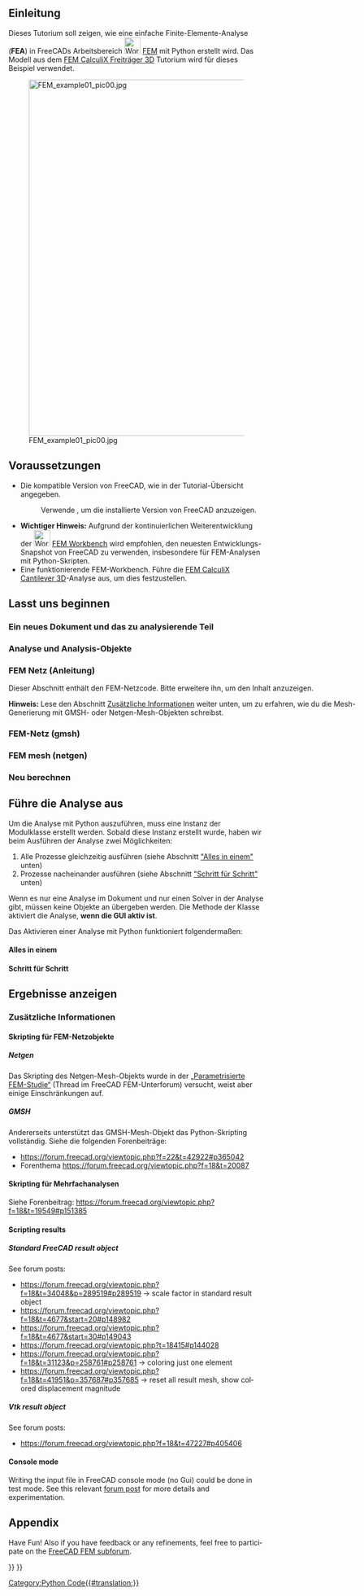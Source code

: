 <languages/>

{{TutorialInfo/de
|Topic= Finite Element Analyse
|Level= Fortgeschrittene
|Time= 30 Minuten
|Author=[https://wiki.freecad.org/index.php?title=User:Berndhahnebach Bernd]
|FCVersion=0.18.15985 oder höher
|Files=
}}

<span id="Introduction"></span>
== Einleitung ==

Dieses Tutorium soll zeigen, wie eine einfache Finite-Elemente-Analyse ('''FEA''') in FreeCADs Arbeitsbereich [[Image:Workbench_FEM.svg|32px]] 
[[FEM_Workbench/de|FEM]] mit Python erstellt wird. Das Modell aus dem [[FEM_CalculiX_Cantilever_3D/de|FEM CalculiX Freiträger 3D]] Tutorium wird für dieses Beispiel verwendet.

[[Image:FEM_example01_pic00.jpg|700px]]

<span id="Requirements"></span>
==Voraussetzungen==

* Die kompatible Version von FreeCAD, wie in der Tutorial-Übersicht angegeben.
*: Verwende {{MenuCommand|Hilfe → Über FreeCAD}}, um die installierte Version von FreeCAD anzuzeigen.
* '''Wichtiger Hinweis:''' Aufgrund der kontinuierlichen Weiterentwicklung der [[Image:Workbench_FEM.svg|32px]] [[FEM_Workbench/de|FEM Workbench]] wird empfohlen, den neuesten Entwicklungs-Snapshot von FreeCAD zu verwenden, insbesondere für FEM-Analysen mit Python-Skripten.
* Eine funktionierende FEM-Workbench. Führe die [[FEM_CalculiX_Cantilever_3D|FEM CalculiX Cantilever 3D]]-Analyse aus, um dies festzustellen.

<span id="Let&#039;s_start"></span>
== Lasst uns beginnen ==

<span id="New_document_and_the_part_to_analyze"></span>
===Ein neues Dokument und das zu analysierende Teil===

{{Code|code=
# new document
doc = App.newDocument("Scripted_CalculiX_Cantilever3D")

# part
import Part
box_obj = doc.addObject('Part::Box', 'Box')
box_obj.Height = box_obj.Width = 1000
box_obj.Length = 8000

# see how our part looks like
import FreeCADGui
FreeCADGui.ActiveDocument.activeView().viewAxonometric()
FreeCADGui.SendMsgToActiveView("ViewFit")

#
}}

<span id="Analysis_and_analysis_objects"></span>
===Analyse und Analysis-Objekte===

{{Code|code=
# let us create some objects

# import to create objects
import ObjectsFem

# analysis
analysis_object = ObjectsFem.makeAnalysis(doc, "Analysis")

# solver (we gone use the well tested CcxTools solver object)
solver_object = ObjectsFem.makeSolverCalculiXCcxTools(doc, "CalculiX")
solver_object.GeometricalNonlinearity = 'linear'
solver_object.ThermoMechSteadyState = True
solver_object.MatrixSolverType = 'default'
solver_object.IterationsControlParameterTimeUse = False
analysis_object.addObject(solver_object)

# material
material_object = ObjectsFem.makeMaterialSolid(doc, "SolidMaterial")
mat = material_object.Material
mat['Name'] = "Steel-Generic"
mat['YoungsModulus'] = "210000 MPa"
mat['PoissonRatio'] = "0.30"
mat['Density'] = "7900 kg/m^3"
material_object.Material = mat
analysis_object.addObject(material_object)

# fixed_constraint
fixed_constraint = ObjectsFem.makeConstraintFixed(doc, "FemConstraintFixed")
fixed_constraint.References = [(box_obj, "Face1")]
analysis_object.addObject(fixed_constraint)

# force_constraint
force_constraint = ObjectsFem.makeConstraintForce(doc, "FemConstraintForce")
force_constraint.References = [(box_obj, "Face2")]
force_constraint.Force = 9000000.0
force_constraint.Direction = (box_obj, ["Edge5"])
force_constraint.Reversed = True
analysis_object.addObject(force_constraint)

}}

<!-- START of FEM mesh collapsible section below. Do not erase! -->
<div class="mw-collapsible mw-collapsed toccolours" style="width:750px ">

<span id="FEM_mesh_(manual)"></span>
=== FEM Netz (Anleitung) ===

Dieser Abschnitt enthält den FEM-Netzcode. Bitte erweitere ihn, um den Inhalt anzuzeigen.

'''Hinweis:''' Lese den Abschnitt [[#Additional_Information|Zusätzliche Informationen]] weiter unten, um zu erfahren, wie du die Mesh-Generierung mit GMSH- oder Netgen-Mesh-Objekten schreibst.

<div class="mw-collapsible-content">
{{Code|code=
# mesh
import Fem
femmesh = Fem.FemMesh()

# nodes
femmesh.addNode(8000.0, 1000.0, 0.0, 1)
femmesh.addNode(8000.0, 1000.0, 1000.0, 2)
femmesh.addNode(8000.0, 0.0, 0.0, 3)
femmesh.addNode(8000.0, 0.0, 1000.0, 4)
femmesh.addNode(0.0, 1000.0, 0.0, 5)
femmesh.addNode(0.0, 1000.0, 1000.0, 6)
femmesh.addNode(0.0, 0.0, 0.0, 7)
femmesh.addNode(0.0, 0.0, 1000.0, 8)
femmesh.addNode(728.0, 1000.0, 1000.0, 9)
femmesh.addNode(1456.0, 1000.0, 1000.0, 10)
femmesh.addNode(2184.0, 1000.0, 1000.0, 11)
femmesh.addNode(2912.0, 1000.0, 1000.0, 12)
femmesh.addNode(3640.0, 1000.0, 1000.0, 13)
femmesh.addNode(4368.0, 1000.0, 1000.0, 14)
femmesh.addNode(5096.0, 1000.0, 1000.0, 15)
femmesh.addNode(5824.0, 1000.0, 1000.0, 16)
femmesh.addNode(6552.0, 1000.0, 1000.0, 17)
femmesh.addNode(7280.0, 1000.0, 1000.0, 18)
femmesh.addNode(728.0, 0.0, 1000.0, 19)
femmesh.addNode(1456.0, 0.0, 1000.0, 20)
femmesh.addNode(2184.0, 0.0, 1000.0, 21)
femmesh.addNode(2912.0, 0.0, 1000.0, 22)
femmesh.addNode(3640.0, 0.0, 1000.0, 23)
femmesh.addNode(4368.0, 0.0, 1000.0, 24)
femmesh.addNode(5096.0, 0.0, 1000.0, 25)
femmesh.addNode(5824.0, 0.0, 1000.0, 26)
femmesh.addNode(6552.0, 0.0, 1000.0, 27)
femmesh.addNode(7280.0, 0.0, 1000.0, 28)
femmesh.addNode(728.0, 1000.0, 0.0, 29)
femmesh.addNode(1456.0, 1000.0, 0.0, 30)
femmesh.addNode(2184.0, 1000.0, 0.0, 31)
femmesh.addNode(2912.0, 1000.0, 0.0, 32)
femmesh.addNode(3640.0, 1000.0, 0.0, 33)
femmesh.addNode(4368.0, 1000.0, 0.0, 34)
femmesh.addNode(5096.0, 1000.0, 0.0, 35)
femmesh.addNode(5824.0, 1000.0, 0.0, 36)
femmesh.addNode(6552.0, 1000.0, 0.0, 37)
femmesh.addNode(7280.0, 1000.0, 0.0, 38)
femmesh.addNode(728.0, 0.0, 0.0, 39)
femmesh.addNode(1456.0, 0.0, 0.0, 40)
femmesh.addNode(2184.0, 0.0, 0.0, 41)
femmesh.addNode(2912.0, 0.0, 0.0, 42)
femmesh.addNode(3640.0, 0.0, 0.0, 43)
femmesh.addNode(4368.0, 0.0, 0.0, 44)
femmesh.addNode(5096.0, 0.0, 0.0, 45)
femmesh.addNode(5824.0, 0.0, 0.0, 46)
femmesh.addNode(6552.0, 0.0, 0.0, 47)
femmesh.addNode(7280.0, 0.0, 0.0, 48)
femmesh.addNode(8000.0, 500.0, 500.0, 49)
femmesh.addNode(0.0, 500.0, 500.0, 50)
femmesh.addNode(4731.99999977, 500.000001086, 499.999998599, 51)
femmesh.addNode(0.0, 500.0, 1000.0, 52)
femmesh.addNode(364.0, 1000.0, 1000.0, 53)
femmesh.addNode(1092.0, 1000.0, 1000.0, 54)
femmesh.addNode(1820.0, 1000.0, 1000.0, 55)
femmesh.addNode(2548.0, 1000.0, 1000.0, 56)
femmesh.addNode(3276.0, 1000.0, 1000.0, 57)
femmesh.addNode(4004.0, 1000.0, 1000.0, 58)
femmesh.addNode(4732.0, 1000.0, 1000.0, 59)
femmesh.addNode(5460.0, 1000.0, 1000.0, 60)
femmesh.addNode(6188.0, 1000.0, 1000.0, 61)
femmesh.addNode(6916.0, 1000.0, 1000.0, 62)
femmesh.addNode(7640.0, 1000.0, 1000.0, 63)
femmesh.addNode(8000.0, 500.0, 1000.0, 64)
femmesh.addNode(364.0, 0.0, 1000.0, 65)
femmesh.addNode(1092.0, 0.0, 1000.0, 66)
femmesh.addNode(1820.0, 0.0, 1000.0, 67)
femmesh.addNode(2548.0, 0.0, 1000.0, 68)
femmesh.addNode(3276.0, 0.0, 1000.0, 69)
femmesh.addNode(4004.0, 0.0, 1000.0, 70)
femmesh.addNode(4732.0, 0.0, 1000.0, 71)
femmesh.addNode(5460.0, 0.0, 1000.0, 72)
femmesh.addNode(6188.0, 0.0, 1000.0, 73)
femmesh.addNode(6916.0, 0.0, 1000.0, 74)
femmesh.addNode(7640.0, 0.0, 1000.0, 75)
femmesh.addNode(0.0, 500.0, 0.0, 76)
femmesh.addNode(364.0, 1000.0, 0.0, 77)
femmesh.addNode(1092.0, 1000.0, 0.0, 78)
femmesh.addNode(1820.0, 1000.0, 0.0, 79)
femmesh.addNode(2548.0, 1000.0, 0.0, 80)
femmesh.addNode(3276.0, 1000.0, 0.0, 81)
femmesh.addNode(4004.0, 1000.0, 0.0, 82)
femmesh.addNode(4732.0, 1000.0, 0.0, 83)
femmesh.addNode(5460.0, 1000.0, 0.0, 84)
femmesh.addNode(6188.0, 1000.0, 0.0, 85)
femmesh.addNode(6916.0, 1000.0, 0.0, 86)
femmesh.addNode(7640.0, 1000.0, 0.0, 87)
femmesh.addNode(8000.0, 500.0, 0.0, 88)
femmesh.addNode(364.0, 0.0, 0.0, 89)
femmesh.addNode(1092.0, 0.0, 0.0, 90)
femmesh.addNode(1820.0, 0.0, 0.0, 91)
femmesh.addNode(2548.0, 0.0, 0.0, 92)
femmesh.addNode(3276.0, 0.0, 0.0, 93)
femmesh.addNode(4004.0, 0.0, 0.0, 94)
femmesh.addNode(4732.0, 0.0, 0.0, 95)
femmesh.addNode(5460.0, 0.0, 0.0, 96)
femmesh.addNode(6188.0, 0.0, 0.0, 97)
femmesh.addNode(6916.0, 0.0, 0.0, 98)
femmesh.addNode(7640.0, 0.0, 0.0, 99)
femmesh.addNode(8000.0, 1000.0, 500.0, 100)
femmesh.addNode(0.0, 1000.0, 500.0, 101)
femmesh.addNode(8000.0, 0.0, 500.0, 102)
femmesh.addNode(0.0, 0.0, 500.0, 103)
femmesh.addNode(364.0, 500.0, 1000.0, 104)
femmesh.addNode(728.0, 500.0, 1000.0, 105)
femmesh.addNode(1092.0, 500.0, 1000.0, 106)
femmesh.addNode(1456.0, 500.0, 1000.0, 107)
femmesh.addNode(1820.0, 500.0, 1000.0, 108)
femmesh.addNode(2184.0, 500.0, 1000.0, 109)
femmesh.addNode(2548.0, 500.0, 1000.0, 110)
femmesh.addNode(3276.0, 500.0, 1000.0, 111)
femmesh.addNode(3640.0, 500.0, 1000.0, 112)
femmesh.addNode(4004.0, 500.0, 1000.0, 113)
femmesh.addNode(4368.0, 500.0, 1000.0, 114)
femmesh.addNode(4732.0, 500.0, 1000.0, 115)
femmesh.addNode(5096.0, 500.0, 1000.0, 116)
femmesh.addNode(5460.0, 500.0, 1000.0, 117)
femmesh.addNode(5824.0, 500.0, 1000.0, 118)
femmesh.addNode(6188.0, 500.0, 1000.0, 119)
femmesh.addNode(6552.0, 500.0, 1000.0, 120)
femmesh.addNode(6916.0, 500.0, 1000.0, 121)
femmesh.addNode(7640.0, 500.0, 1000.0, 122)
femmesh.addNode(2912.0, 500.0, 1000.0, 123)
femmesh.addNode(7280.0, 500.0, 1000.0, 124)
femmesh.addNode(364.0, 500.0, 0.0, 125)
femmesh.addNode(1092.0, 500.0, 0.0, 126)
femmesh.addNode(728.0, 500.0, 0.0, 127)
femmesh.addNode(1820.0, 500.0, 0.0, 128)
femmesh.addNode(1456.0, 500.0, 0.0, 129)
femmesh.addNode(2548.0, 500.0, 0.0, 130)
femmesh.addNode(2184.0, 500.0, 0.0, 131)
femmesh.addNode(3640.0, 500.0, 0.0, 132)
femmesh.addNode(3276.0, 500.0, 0.0, 133)
femmesh.addNode(4004.0, 500.0, 0.0, 134)
femmesh.addNode(5096.0, 500.0, 0.0, 135)
femmesh.addNode(4732.0, 500.0, 0.0, 136)
femmesh.addNode(5460.0, 500.0, 0.0, 137)
femmesh.addNode(6188.0, 500.0, 0.0, 138)
femmesh.addNode(5824.0, 500.0, 0.0, 139)
femmesh.addNode(6916.0, 500.0, 0.0, 140)
femmesh.addNode(6552.0, 500.0, 0.0, 141)
femmesh.addNode(7640.0, 500.0, 0.0, 142)
femmesh.addNode(2912.0, 500.0, 0.0, 143)
femmesh.addNode(4368.0, 500.0, 0.0, 144)
femmesh.addNode(7280.0, 500.0, 0.0, 145)
femmesh.addNode(364.0, 1000.0, 500.0, 146)
femmesh.addNode(728.0, 1000.0, 500.0, 147)
femmesh.addNode(1092.0, 1000.0, 500.0, 148)
femmesh.addNode(1456.0, 1000.0, 500.0, 149)
femmesh.addNode(1820.0, 1000.0, 500.0, 150)
femmesh.addNode(2184.0, 1000.0, 500.0, 151)
femmesh.addNode(2548.0, 1000.0, 500.0, 152)
femmesh.addNode(3276.0, 1000.0, 500.0, 153)
femmesh.addNode(3640.0, 1000.0, 500.0, 154)
femmesh.addNode(4004.0, 1000.0, 500.0, 155)
femmesh.addNode(4368.0, 1000.0, 500.0, 156)
femmesh.addNode(4732.0, 1000.0, 500.0, 157)
femmesh.addNode(5096.0, 1000.0, 500.0, 158)
femmesh.addNode(5460.0, 1000.0, 500.0, 159)
femmesh.addNode(5824.0, 1000.0, 500.0, 160)
femmesh.addNode(6188.0, 1000.0, 500.0, 161)
femmesh.addNode(6552.0, 1000.0, 500.0, 162)
femmesh.addNode(6916.0, 1000.0, 500.0, 163)
femmesh.addNode(7640.0, 1000.0, 500.0, 164)
femmesh.addNode(2912.0, 1000.0, 500.0, 165)
femmesh.addNode(7280.0, 1000.0, 500.0, 166)
femmesh.addNode(364.0, 0.0, 500.0, 167)
femmesh.addNode(1092.0, 0.0, 500.0, 168)
femmesh.addNode(728.0, 0.0, 500.0, 169)
femmesh.addNode(1820.0, 0.0, 500.0, 170)
femmesh.addNode(1456.0, 0.0, 500.0, 171)
femmesh.addNode(2548.0, 0.0, 500.0, 172)
femmesh.addNode(2184.0, 0.0, 500.0, 173)
femmesh.addNode(3640.0, 0.0, 500.0, 174)
femmesh.addNode(3276.0, 0.0, 500.0, 175)
femmesh.addNode(4004.0, 0.0, 500.0, 176)
femmesh.addNode(5096.0, 0.0, 500.0, 177)
femmesh.addNode(4732.0, 0.0, 500.0, 178)
femmesh.addNode(5460.0, 0.0, 500.0, 179)
femmesh.addNode(6188.0, 0.0, 500.0, 180)
femmesh.addNode(5824.0, 0.0, 500.0, 181)
femmesh.addNode(6916.0, 0.0, 500.0, 182)
femmesh.addNode(6552.0, 0.0, 500.0, 183)
femmesh.addNode(7640.0, 0.0, 500.0, 184)
femmesh.addNode(2912.0, 0.0, 500.0, 185)
femmesh.addNode(4368.0, 0.0, 500.0, 186)
femmesh.addNode(7280.0, 0.0, 500.0, 187)
femmesh.addNode(8000.0, 250.0, 250.0, 188)
femmesh.addNode(8000.0, 250.0, 750.0, 189)
femmesh.addNode(8000.0, 750.0, 750.0, 190)
femmesh.addNode(8000.0, 750.0, 250.0, 191)
femmesh.addNode(0.0, 250.0, 750.0, 192)
femmesh.addNode(0.0, 250.0, 250.0, 193)
femmesh.addNode(0.0, 750.0, 250.0, 194)
femmesh.addNode(0.0, 750.0, 750.0, 195)
femmesh.addNode(1456.0, 500.0, 500.0, 196)
femmesh.addNode(6552.0, 500.0, 500.0, 197)
femmesh.addNode(6916.0, 500.0, 500.0, 198)
femmesh.addNode(2184.0, 500.0, 500.0, 199)
femmesh.addNode(2548.0, 500.0, 500.0, 200)
femmesh.addNode(2912.0, 500.0, 500.0, 201)
femmesh.addNode(1820.0, 500.0, 500.0, 202)
femmesh.addNode(7640.0, 750.0, 250.0, 203)
femmesh.addNode(7640.0, 750.0, 750.0, 204)
femmesh.addNode(7280.0, 500.0, 500.0, 205)
femmesh.addNode(7640.0, 250.0, 250.0, 206)
femmesh.addNode(5460.0, 500.0, 500.0, 207)
femmesh.addNode(5096.0, 500.0, 500.0, 208)
femmesh.addNode(6188.0, 500.0, 500.0, 209)
femmesh.addNode(5824.0, 500.0, 500.0, 210)
femmesh.addNode(364.0, 750.0, 250.0, 211)
femmesh.addNode(364.0, 750.0, 750.0, 212)
femmesh.addNode(364.0, 250.0, 250.0, 213)
femmesh.addNode(1092.0, 500.0, 500.0, 214)
femmesh.addNode(728.0, 500.0, 500.0, 215)
femmesh.addNode(364.0, 250.0, 750.0, 216)
femmesh.addNode(4549.99999989, 250.000000543, 249.9999993, 217)
femmesh.addNode(4549.99999989, 750.000000543, 249.9999993, 218)
femmesh.addNode(4549.99999989, 750.000000543, 749.9999993, 219)
femmesh.addNode(4368.0, 500.0, 500.0, 220)
femmesh.addNode(4549.99999989, 250.000000543, 749.9999993, 221)
femmesh.addNode(4913.99999989, 250.000000543, 749.9999993, 222)
femmesh.addNode(4913.99999989, 750.000000543, 749.9999993, 223)
femmesh.addNode(3276.0, 500.0, 500.0, 224)
femmesh.addNode(3640.0, 500.0, 500.0, 225)
femmesh.addNode(4004.0, 500.0, 500.0, 226)
femmesh.addNode(4913.99999989, 750.000000543, 249.9999993, 227)
femmesh.addNode(4913.99999989, 250.000000543, 249.9999993, 228)

# elements
femmesh.addVolume([40, 19, 10, 20, 168, 106, 196, 171, 66, 107], 149)
femmesh.addVolume([10, 31, 30, 40, 150, 79, 149, 196, 128, 129], 150)
femmesh.addVolume([38, 17, 18, 47, 163, 62, 166, 140, 197, 198], 151)
femmesh.addVolume([32, 41, 11, 12, 130, 199, 152, 165, 200, 56], 152)
femmesh.addVolume([12, 32, 41, 42, 165, 130, 200, 201, 143, 92], 153)
femmesh.addVolume([42, 21, 12, 22, 172, 110, 201, 185, 68, 123], 154)
femmesh.addVolume([10, 31, 40, 11, 150, 128, 196, 55, 151, 202], 155)
femmesh.addVolume([11, 12, 41, 21, 56, 200, 199, 109, 110, 173], 156)
femmesh.addVolume([20, 41, 11, 40, 170, 199, 108, 171, 91, 202], 157)
femmesh.addVolume([20, 41, 21, 11, 170, 173, 67, 108, 199, 109], 158)
femmesh.addVolume([32, 11, 41, 31, 152, 199, 130, 80, 151, 131], 159)
femmesh.addVolume([11, 10, 20, 40, 55, 107, 108, 202, 196, 171], 160)
femmesh.addVolume([38, 17, 47, 37, 163, 197, 140, 86, 162, 141], 161)
femmesh.addVolume([38, 18, 49, 48, 166, 204, 203, 145, 205, 206], 162)
femmesh.addVolume([46, 15, 45, 36, 207, 208, 96, 139, 159, 137], 163)
femmesh.addVolume([47, 16, 46, 37, 209, 210, 97, 141, 161, 138], 164)
femmesh.addVolume([18, 4, 2, 49, 122, 64, 63, 204, 189, 190], 165)
femmesh.addVolume([18, 17, 27, 47, 62, 120, 121, 198, 197, 183], 166)
femmesh.addVolume([38, 18, 48, 47, 166, 205, 145, 140, 198, 98], 167)
femmesh.addVolume([12, 23, 42, 22, 111, 175, 201, 123, 69, 185], 168)
femmesh.addVolume([26, 47, 27, 17, 180, 183, 73, 119, 197, 120], 169)
femmesh.addVolume([50, 29, 9, 6, 211, 147, 212, 195, 146, 53], 170)
femmesh.addVolume([27, 48, 18, 47, 182, 205, 121, 183, 98, 198], 171)
femmesh.addVolume([8, 7, 39, 50, 103, 89, 167, 192, 193, 213], 172)
femmesh.addVolume([40, 9, 39, 30, 214, 215, 90, 129, 148, 126], 173)
femmesh.addVolume([42, 21, 41, 12, 172, 173, 92, 201, 110, 200], 174)
femmesh.addVolume([50, 9, 29, 39, 212, 147, 211, 213, 215, 127], 175)
femmesh.addVolume([29, 7, 50, 39, 125, 193, 211, 127, 89, 213], 176)
femmesh.addVolume([31, 11, 41, 40, 151, 199, 131, 128, 202, 91], 177)
femmesh.addVolume([47, 16, 37, 17, 209, 161, 141, 197, 61, 162], 178)
femmesh.addVolume([40, 9, 30, 10, 214, 148, 129, 196, 54, 149], 179)
femmesh.addVolume([2, 38, 49, 1, 164, 203, 190, 100, 87, 191], 180)
femmesh.addVolume([2, 38, 18, 49, 164, 166, 63, 190, 203, 204], 181)
femmesh.addVolume([48, 49, 38, 3, 206, 203, 145, 99, 188, 142], 182)
femmesh.addVolume([38, 49, 1, 3, 203, 191, 87, 142, 188, 88], 183)
femmesh.addVolume([49, 4, 3, 48, 189, 102, 188, 206, 184, 99], 184)
femmesh.addVolume([28, 48, 4, 18, 187, 184, 75, 124, 205, 122], 185)
femmesh.addVolume([49, 18, 4, 48, 204, 122, 189, 206, 205, 184], 186)
femmesh.addVolume([7, 50, 5, 29, 193, 194, 76, 125, 211, 77], 187)
femmesh.addVolume([50, 6, 5, 29, 195, 101, 194, 211, 146, 77], 188)
femmesh.addVolume([50, 9, 19, 6, 212, 105, 216, 195, 53, 104], 189)
femmesh.addVolume([50, 19, 9, 39, 216, 105, 212, 213, 169, 215], 190)
femmesh.addVolume([50, 19, 8, 6, 216, 65, 192, 195, 104, 52], 191)
femmesh.addVolume([40, 9, 10, 19, 214, 54, 196, 168, 105, 106], 192)
femmesh.addVolume([51, 44, 34, 14, 217, 144, 218, 219, 220, 156], 193)
femmesh.addVolume([51, 24, 44, 14, 221, 186, 217, 219, 114, 220], 194)
femmesh.addVolume([25, 15, 24, 51, 116, 115, 71, 222, 223, 221], 195)
femmesh.addVolume([43, 12, 32, 13, 224, 165, 133, 225, 57, 153], 196)
femmesh.addVolume([43, 12, 23, 42, 224, 111, 174, 93, 201, 175], 197)
femmesh.addVolume([43, 12, 13, 23, 224, 57, 225, 174, 111, 112], 198)
femmesh.addVolume([43, 12, 42, 32, 224, 201, 93, 133, 165, 143], 199)
femmesh.addVolume([34, 13, 14, 44, 155, 58, 156, 144, 226, 220], 200)
femmesh.addVolume([14, 24, 15, 51, 114, 115, 59, 219, 221, 223], 201)
femmesh.addVolume([23, 24, 14, 44, 70, 114, 113, 176, 186, 220], 202)
femmesh.addVolume([33, 32, 13, 43, 81, 153, 154, 132, 133, 225], 203)
femmesh.addVolume([34, 33, 13, 43, 82, 154, 155, 134, 132, 225], 204)
femmesh.addVolume([35, 14, 15, 51, 157, 59, 158, 227, 219, 223], 205)
femmesh.addVolume([25, 45, 15, 51, 177, 208, 116, 222, 228, 223], 206)
femmesh.addVolume([44, 43, 13, 23, 94, 225, 226, 176, 174, 112], 207)
femmesh.addVolume([35, 34, 14, 51, 83, 156, 157, 227, 218, 219], 208)
femmesh.addVolume([46, 15, 36, 16, 207, 159, 139, 210, 60, 160], 209)
femmesh.addVolume([36, 35, 15, 45, 84, 158, 159, 137, 135, 208], 210)
femmesh.addVolume([37, 36, 16, 46, 85, 160, 161, 138, 139, 210], 211)
femmesh.addVolume([25, 26, 16, 46, 72, 118, 117, 179, 181, 210], 212)
femmesh.addVolume([47, 16, 17, 26, 209, 61, 197, 180, 118, 119], 213)
femmesh.addVolume([47, 16, 26, 46, 209, 118, 180, 97, 210, 181], 214)
femmesh.addVolume([27, 28, 18, 48, 74, 124, 121, 182, 187, 205], 215)
femmesh.addVolume([35, 34, 51, 45, 83, 218, 227, 135, 136, 228], 216)
femmesh.addVolume([13, 14, 44, 23, 58, 220, 226, 112, 113, 176], 217)
femmesh.addVolume([44, 25, 24, 51, 178, 71, 186, 217, 222, 221], 218)
femmesh.addVolume([44, 45, 25, 51, 95, 177, 178, 217, 228, 222], 219)
femmesh.addVolume([46, 15, 16, 25, 207, 60, 210, 179, 116, 117], 220)
femmesh.addVolume([46, 15, 25, 45, 207, 116, 179, 96, 208, 177], 221)
femmesh.addVolume([50, 8, 19, 39, 192, 65, 216, 213, 167, 169], 222)
femmesh.addVolume([35, 51, 15, 45, 227, 223, 158, 135, 228, 208], 223)
femmesh.addVolume([34, 44, 43, 13, 144, 94, 134, 155, 226, 225], 224)
femmesh.addVolume([51, 44, 45, 34, 217, 95, 228, 218, 144, 136], 225)
femmesh.addVolume([9, 29, 39, 30, 147, 127, 215, 148, 78, 126], 226)
femmesh.addVolume([40, 9, 19, 39, 214, 105, 168, 90, 215, 169], 227)

# add it to the analysis
femmesh_obj = doc.addObject('Fem::FemMeshObject', 'Box_Mesh')
femmesh_obj.FemMesh = femmesh
analysis_object.addObject(femmesh_obj)
}}

</div> <!-- END of FEM mesh collapsible section. Do not remove -->
</div> <!-- END of FEM mesh collapsible section. Do not remove -->

<span id="FEM_mesh_(gmsh)"></span>
=== FEM-Netz (gmsh) ===

{{Code|code=
femmesh_obj = ObjectsFem.makeMeshGmsh(doc, box_obj.Name + "_Mesh")
femmesh_obj.Shape = box_obj

doc.recompute()

from femmesh.gmshtools import GmshTools as gt
gmsh_mesh = gt(femmesh_obj)
error = gmsh_mesh.create_mesh()
print(error)

analysis_object.addObject(femmesh_obj)
}}

<div lang="en" dir="ltr" class="mw-content-ltr">
=== FEM mesh (netgen) ===
</div>

{{Code|code=
mesh = doc.addObject('Fem::FemMeshShapeNetgenObject', 'FEMMeshNetgen')
mesh.Shape = box_obj
mesh.MaxSize = 1000
mesh.Fineness = "Moderate"
mesh.Optimize = True
mesh.SecondOrder = True
doc.recompute()

analysis_object.addObject(mesh)
}}

<span id="Recompute"></span>
=== Neu berechnen ===

{{Code|code=
# recompute
doc.recompute()

###
}}

<span id="Run_the_analysis"></span>
== Führe die Analyse aus ==

Um die Analyse mit Python auszuführen, muss eine Instanz der Modulklasse {{incode|ccxtools}} {{incode|FemToolsCcx}} erstellt werden. Sobald diese Instanz erstellt wurde, haben wir beim Ausführen der Analyse zwei Möglichkeiten:
# Alle Prozesse gleichzeitig ausführen (siehe Abschnitt [[#Alles in einem|"Alles in einem"]] unten)
# Prozesse nacheinander ausführen (siehe Abschnitt [[#Schritt für Schritt|"Schritt für Schritt"]] unten)
Wenn es nur eine Analyse im Dokument und nur einen Solver in der Analyse gibt, müssen keine Objekte an {{incode|fea init}} übergeben werden. Die Methode {{incode|init}} der Klasse {{incode|fea}} aktiviert die Analyse, '''wenn die GUI aktiv ist'''. 

Das Aktivieren einer Analyse mit Python funktioniert folgendermaßen: 

{{Code|code=
# activating analysis
import FemGui
FemGui.setActiveAnalysis(doc.Analysis)

###
}}

<span id="All_in_one"></span>
==== Alles in einem ====

{{Code|code=
# run the analysis all in one
from femtools import ccxtools
fea = ccxtools.FemToolsCcx()
fea.purge_results()
fea.run()

###
}}

<span id="Step_by_step"></span>
==== Schritt für Schritt ====

{{Code|code=
# run the analysis step by step
from femtools import ccxtools
fea = ccxtools.FemToolsCcx()
fea.update_objects()
fea.setup_working_dir()
fea.setup_ccx()
message = fea.check_prerequisites()
if not message:
    fea.purge_results()
    fea.write_inp_file()
    # on error at inp file writing, the inp file path "" was returned (even if the file was written)
    # if we would write the inp file anyway, we need to again set it manually
    # fea.inp_file_name = '/tmp/FEMWB/FEMMeshGmsh.inp'
    fea.ccx_run()
    fea.load_results()
else:
    FreeCAD.Console.PrintError("Houston, we have a problem! {}\n".format(message))  # in report view
    print("Houston, we have a problem! {}\n".format(message))  # in Python console

###
}}

<span id="Show_the_results"></span>
== Ergebnisse anzeigen ==

{{Code|code=
# show some results
for m in analysis_object.Group:
    if m.isDerivedFrom('Fem::FemResultObject'):
        result_object = m
        break

femmesh_obj.ViewObject.setNodeDisplacementByVectors(result_object.NodeNumbers, result_object.DisplacementVectors)
femmesh_obj.ViewObject.applyDisplacement(10)

###
}}

<span id="Additional_Information"></span>
=== Zusätzliche Informationen ===

<span id="Scripting_FEM_mesh_objects"></span>
==== Skripting für FEM-Netzobjekte ====

===== Netgen =====

Das Skripting des Netgen-Mesh-Objekts wurde in der [https://forum.freecad.org/viewtopic.php?f=18&t=16944#p134519 „Parametrisierte FEM-Studie“] (Thread im FreeCAD FEM-Unterforum) versucht, weist aber einige Einschränkungen auf. 

===== GMSH =====

Andererseits unterstützt das GMSH-Mesh-Objekt das  Python-Skripting vollständig. Siehe die folgenden Forenbeiträge:
* https://forum.freecad.org/viewtopic.php?f=22&t=42922#p365042
* Forenthema https://forum.freecad.org/viewtopic.php?f=18&t=20087

<span id="Scripting_multiple_analysis"></span>
==== Skripting für Mehrfachanalysen ====

Siehe Forenbeitrag: https://forum.freecad.org/viewtopic.php?f=18&t=19549#p151385

<div lang="en" dir="ltr" class="mw-content-ltr">
==== Scripting results ====
</div>

<div lang="en" dir="ltr" class="mw-content-ltr">
===== Standard FreeCAD result object =====
</div>

<div lang="en" dir="ltr" class="mw-content-ltr">
See forum posts:
* https://forum.freecad.org/viewtopic.php?f=18&t=34048&p=289519#p289519 → scale factor in standard result object
* https://forum.freecad.org/viewtopic.php?f=18&t=4677&start=20#p148982
* https://forum.freecad.org/viewtopic.php?f=18&t=4677&start=30#p149043
* https://forum.freecad.org/viewtopic.php?t=18415#p144028 
* https://forum.freecad.org/viewtopic.php?f=18&t=31123&p=258761#p258761 → coloring just one element
* https://forum.freecad.org/viewtopic.php?f=18&t=41951&p=357687#p357685 → reset all result mesh, show colored displacement magnitude
</div>

<div lang="en" dir="ltr" class="mw-content-ltr">
===== Vtk result object =====
</div>

<div lang="en" dir="ltr" class="mw-content-ltr">
See forum posts:
* https://forum.freecad.org/viewtopic.php?f=18&t=47227#p405406
</div>

<div lang="en" dir="ltr" class="mw-content-ltr">
==== Console mode ====
</div>

<div lang="en" dir="ltr" class="mw-content-ltr">
Writing the input file in FreeCAD console mode (no Gui) could be done in test mode. See this relevant [https://forum.freecad.org/viewtopic.php?f=22&t=25852&p=208897#p208897 forum post] for more details and experimentation.
</div>

<div lang="en" dir="ltr" class="mw-content-ltr">
== Appendix ==
</div>

<div lang="en" dir="ltr" class="mw-content-ltr">
Have Fun! Also if you have feedback or any refinements, feel free to participate on the [https://forum.freecad.org/viewforum.php?f=18 FreeCAD FEM subforum].
</div>


{{FEM Tools navi{{#translation:}}}}
{{Userdocnavi{{#translation:}}}}
[[Category:Python Code{{#translation:}}]]